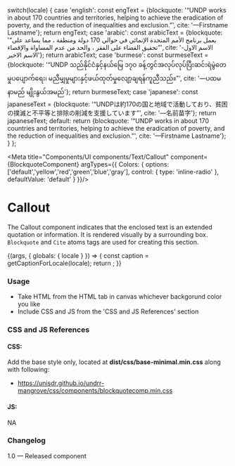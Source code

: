 
  switch(locale) {
    case 'english': const engText = {blockquote: '“UNDP works in about 170 countries and territories, helping to achieve the eradication of poverty, and the reduction of inequalities and exclusion.”', cite: '—Firstname Lastname'}; return engText;
    case 'arabic': const arabicText = {blockquote: '“يعمل برنامج الأمم المتحدة الإنمائي في حوالي 170 دولة ومنطقة ، مما يساعد على تحقيق القضاء على الفقر ، والحد من عدم المساواة والإقصاء”', cite: '-الاسم الاول الاسم الاخير'}; return arabicText;
    case 'burmese': const burmeseText = {blockquote: '“UNDP သည်နိုင်ငံနှင့်နယ်မြေ ၁၇၀ ခန့်တွင်အလုပ်လုပ်ပြီးဆင်းရဲမွဲတေမှုပပျောက်ရေး၊ မညီမျှမှုများနှင့်ဖယ်ထုတ်မှုလျော့ချရန်ကူညီသည်။”', cite: '—ပထမနာမည် မျိုးနွယ်အမည်'}; return burmeseText;
    case 'japanese': const japaneseText = {blockquote: '“UNDPは約170の国と地域で活動しており、貧困の撲滅と不平等と排除の削減を支援しています”', cite: '—名前苗字'}; return japaneseText;
    default:
      return {blockquote: '“UNDP works in about 170 countries and territories, helping to achieve the eradication of poverty, and the reduction of inequalities and exclusion.”', cite: '—Firstname Lastname'};
  }
};

<Meta title="Components/UI components/Text/Callout" component={BlockquoteComponent} argTypes={{
  Colors: {
    options: ['default','yellow','red','green','blue','gray'],
    control: { type: 'inline-radio' },
    defaultValue: 'default'
  }
}}/>

# Callout
The Callout component indicates that the enclosed text is an extended quotation or information. It is rendered visually by a surrounding box. `Blockquote` and `Cite` atoms tags are used for creating this section.

<Canvas>
  <Story name="Callout">
    {(args, { globals: { locale } }) => {
      const caption = getCaptionForLocale(locale);
      return <BlockquoteComponent blockquoteText={caption.blockquote} citeText={caption.cite} {...args}></BlockquoteComponent>;
    }}
  </Story>
</Canvas>

###
### Usage
- Take HTML from the HTML tab in canvas whichever backgorund color you like
- Include CSS and JS from the 'CSS and JS References' section

### CSS and JS References

#### CSS:
Add the base style only, located at **dist/css/base-minimal.min.css** along with following:
- https://unisdr.github.io/undrr-mangrove/css/components/blockquotecomp.min.css

#### JS:
NA

### Changelog
1.0 — Released component
